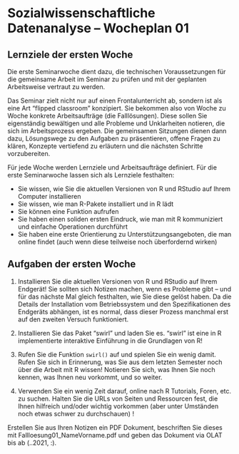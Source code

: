 # Sozialwissenschaftliche Datenanalyse -- Wocheplan 01

## Lernziele der ersten Woche

Die erste Seminarwoche dient dazu, die technischen Voraussetzungen für die gemeinsame Arbeit im Seminar zu prüfen und mit der geplanten Arbeitsweise vertraut zu werden. 

Das Seminar zielt nicht nur auf einen Frontalunterricht ab, sondern ist als eine Art "flipped classroom" konzipiert. Sie bekommen also von Woche zu Woche konkrete Arbeitsaufträge (die Falllösungen). Diese sollen Sie eigenständig bewältigen und alle Probleme und Unklarheiten notieren, die sich im Arbeitsprozess ergeben. Die gemeinsamen Sitzungen dienen dann dazu, Lösungswege zu den Aufgaben zu präsentieren, offene Fragen zu klären, Konzepte vertiefend zu erläutern und die nächsten Schritte vorzubereiten. 

Für jede Woche werden Lernziele und Arbeitsaufträge definiert. Für die erste Seminarwoche lassen sich als Lernziele festhalten: 

* Sie wissen, wie Sie die aktuellen Versionen von R und RStudio auf Ihrem Computer installieren
* Sie wissen, wie man R-Pakete installiert und in R lädt
* Sie können eine Funktion aufrufen
* Sie haben einen soliden ersten Eindruck, wie man mit R kommuniziert und einfache Operationen durchführt
* Sie haben eine erste Orientierung zu Unterstützungsangeboten, die man online findet (auch wenn diese teilweise noch überfordernd wirken)

## Aufgaben  der ersten Woche

1) Installieren Sie die aktuellen Versionen von R und RStudio auf Ihrem Endgerät! Sie sollten sich Notizen machen, wenn es Probleme gibt -- und für das nächste Mal gleich festhalten, wie Sie diese gelöst haben. Da die Details der Installation vom Betriebssystem und den Spezifikationen des Endgeräts abhängen, ist es normal, dass dieser Prozess manchmal erst auf den zweiten Versuch funktioniert. 

2) Installieren Sie das Paket "swirl" und laden Sie es. "swirl" ist eine in R implementierte interaktive Einführung in die Grundlagen von R!

3) Rufen Sie die Funktion `swirl()` auf und spielen Sie ein wenig damit. Rufen Sie sich in Erinnerung, was Sie aus dem letzten Semester noch über die Arbeit mit R wissen! Notieren Sie sich, was Ihnen Sie noch kennen, was Ihnen neu vorkommt, und so weiter. 

4) Verwenden Sie ein wenig Zeit darauf, online nach R Tutorials, Foren, etc. zu suchen. Halten Sie die URLs von Seiten und Ressourcen fest, die Ihnen hilfreich und/oder wichtig vorkommen (aber unter Umständen noch etwas schwer zu durchschauen) !

Erstellen Sie aus Ihren Notizen ein PDF Dokument, beschriften Sie dieses mit Fallloesung01_NameVorname.pdf und geben das Dokument via OLAT bis ab (..2021, :). 
